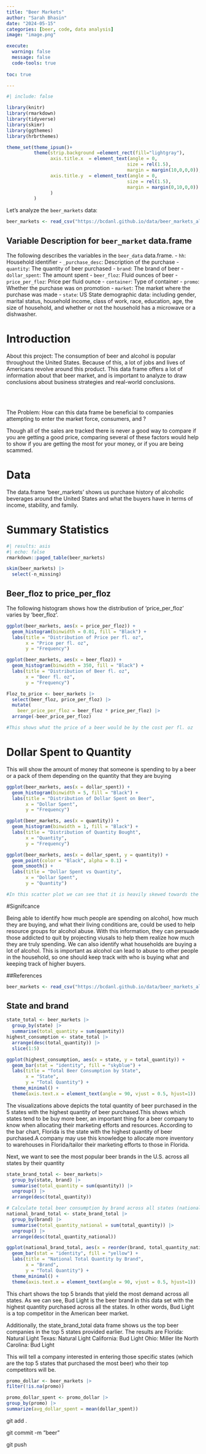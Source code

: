 ```yaml
---
title: "Beer Markets"
author: "Sarah Bhasin"
date: "2024-05-15"
categories: [beer, code, data analysis]
image: "image.png"

execute: 
  warning: false
  message: false
  code-tools: true
  
toc: true

---
```

```r
#| include: false

library(knitr)
library(rmarkdown)
library(tidyverse)
library(skimr)
library(ggthemes)
library(hrbrthemes)

theme_set(theme_ipsum()+
          theme(strip.background =element_rect(fill="lightgray"),
                axis.title.x  = element_text(angle = 0,
                                            size = rel(1.5),
                                            margin = margin(10,0,0,0)),
                axis.title.y  = element_text(angle = 0,
                                            size = rel(1.5),
                                            margin = margin(0,10,0,0))
                )
          )
```

Let's analyze the `beer_markets` data:

```r
beer_markets <- read_csv("https://bcdanl.github.io/data/beer_markets_all.csv")
```

## Variable Description for `beer_market` data.frame

The following describes the variables in the `beer_data` data.frame.
- `hh`: Household identifier
- `_purchase_desc`: Description of the purchase
- `quantity`: The quantity of beer purchased
- `brand`: The brand of beer
- `dollar_spent`: The amount spent
- `beer_floz`: Fluid ounces of beer
- `price_per_floz`: Price per fluid ounce
- `container`: Type of container
- `promo`: Whether the purchase was on promotion
- `market`: The market where the purchase was made
- `state`: US State
demographic data:  including gender, marital status, household income, class of work, race, education, age, the size of household, and whether or not the household has a microwave or a dishwasher.

# Introduction

About this project: The consumption of beer and alcohol is popular throughout the United States. Because of this, a lot of jobs and lives of Americans revolve around this product. This data frame offers a lot of information about that beer market, and is important to analyze to draw conclusions about business strategies and real-world conclusions.

<br><br>

The Problem: How can this data frame be beneficial to companies attempting to enter the market force, consumers, and ?

Though all of the sales are tracked there is never a good way to compare if you are getting a good price, comparing several of these factors would help to show if you are getting the most for your money, or if you are being scammed.

# Data

The data.frame 'beer_markets' shows us purchase history of alcoholic beverages around the United States and what the buyers have in terms of income, stability, and family.


# Summary Statistics

```r
#| results: asis
#| echo: false
rmarkdown::paged_table(beer_markets) 
```


```r
skim(beer_markets) |>  
  select(-n_missing)
```


## Beer_floz to price_per_floz
The following histogram shows how the distribution of 'price_per_floz' varies by 'beer_floz'.


```r
ggplot(beer_markets, aes(x = price_per_floz)) +
  geom_histogram(binwidth = 0.01, fill = "Black") +
  labs(title = "Distribution of Price per fl. oz",
       x = "Price per fl. oz",
       y = "Frequency")
```

```r
ggplot(beer_markets, aes(x = beer_floz)) +
  geom_histogram(binwidth = 350, fill = "Black") +
  labs(title = "Distribution of Beer fl. oz",
       x = "Beer fl. oz",
       y = "Frequency")
```

```r
Floz_to_price <- beer_markets |> 
  select(beer_floz, price_per_floz) |> 
  mutate(
    beer_price_per_floz = beer_floz * price_per_floz) |> 
  arrange(-beer_price_per_floz)

#This shows what the price of a beer would be by the cost per fl. oz
```


# Dollar Spent to Quantity

This will show the amount of money that someone is spending to by a beer or a pack of them depending on the quantity that they are buying


```r
ggplot(beer_markets, aes(x = dollar_spent)) +
  geom_histogram(binwidth = 5, fill = "Black") +
  labs(title = "Distribution of Dollar Spent on Beer",
       x = "Dollar Spent",
       y = "Frequency")
```

```r
ggplot(beer_markets, aes(x = quantity)) +
  geom_histogram(binwidth = 1, fill = "Black") +
  labs(title = "Distribution of Quantity Bought",
       x = "Quantity",
       y = "Frequency")
```

```r
ggplot(beer_markets, aes(x = dollar_spent, y = quantity)) +
  geom_point(color = "Black", alpha = 0.1) +
  geom_smooth() +
  labs(title = "Dollar Spent vs Quantity",
       x = "Dollar Spent",
       y = "Quantity")

#In this scatter plot we can see that it is heavily skewed towards the bottom left, meaning more people buy small amount of beer and that it doesn't cost them a lot of money
```


#Signifcance

Being able to identify how much people are spending on alcohol, how much they are buying, and what their living conditions are, could be used to help resource groups for alcohol abuse. With this information, they can persuade those addicted to quit by projecting viusals to help them realize how much they are truly spending.  We can also identify what households are buying a lot of alcohol. This is important as alcohol can lead to abuse to other people in the household, so one should keep track with who is buying what and keeping track of higher buyers.

##References
```r
beer_markets <- read_csv("https://bcdanl.github.io/data/beer_markets_all.csv")
```




## State and brand 


```r
state_total <- beer_markets |>
  group_by(state) |>
  summarise(total_quantity = sum(quantity))
highest_consumption <- state_total |>
  arrange(desc(total_quantity)) |>
  slice(1:5)

ggplot(highest_consumption, aes(x = state, y = total_quantity)) +
  geom_bar(stat = "identity", fill = "skyblue") +
  labs(title = "Total Beer Consumption by State",
       x = "State",
       y = "Total Quantity") +
  theme_minimal() +
  theme(axis.text.x = element_text(angle = 90, vjust = 0.5, hjust=1))

```
The visualizations above depicts the total quantity of beer purchased in the 5 states with the highest quantity of beer purchased.This shows which states tend to be buy more beer, an important thing for a beer company to know when allocating their marketing efforts and resources. According to the bar chart, Florida is the state with the highest quantity of beer purchased.A company may use this knowledge to allocate more inventory to warehouses in Florida/tailor their marketing efforts to those in Florida.  

Next, we want to see the most popular beer brands in the U.S. across all states by their quantity

```r
state_brand_total <- beer_markets|>
  group_by(state, brand) |>
  summarise(total_quantity = sum(quantity)) |>
  ungroup() |>
  arrange(desc(total_quantity))

# Calculate total beer consumption by brand across all states (national level)
national_brand_total <- state_brand_total |>
  group_by(brand) |>
  summarise(total_quantity_national = sum(total_quantity)) |>
  ungroup() |>
  arrange(desc(total_quantity_national))

ggplot(national_brand_total, aes(x = reorder(brand, total_quantity_national), y = total_quantity_national)) +
  geom_bar(stat = "identity", fill = "yellow") +
  labs(title = "National Total Quantity by Brand",
       x = "Brand",
       y = "Total Quantity") +
  theme_minimal() +
  theme(axis.text.x = element_text(angle = 90, vjust = 0.5, hjust=1))

```
This chart shows the top 5 brands that yield the most demand across all states. As we can see, Bud Light is the beer brand in this data set with the highest quantity purchased across all the states. In other words, Bud Light is a top competitor in the American beer market. 

Additionally, the state_brand_total data frame shows us the top beer companies in the top 5 states provided earlier. The results are
Florida: Natural Light
Texas: Natural Light
California: Bud Light
Ohio: Miller lite 
North Carolina: Bud Light 

This will tell a company interested in entering those specific states (which are the top 5 states that purchased the most beer) who their top competitors will be. 




```r
promo_dollar <- beer_markets |>
filter(!is.na(promo))

promo_dollar_spent <- promo_dollar |>
group_by(promo) |>
summarize(avg_dollar_spent = mean(dollar_spent))


```


git add . 

git commit -m "beer"

git push 





